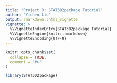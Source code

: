 ```yaml
---
title: "Project 3: STAT302package Tutorial"
author: "Yichen Liu"
output: rmarkdown::html_vignette
vignette: >
  %\VignetteIndexEntry{STAT302package Tutorial}
  %\VignetteEngine{knitr::rmarkdown}
  %\VignetteEncoding{UTF-8}
---
```


```r
knitr::opts_chunk$set(
  collapse = TRUE,
  comment = "#>"
)
```

```r
library(STAT302package)
```
